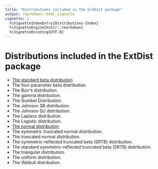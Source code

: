 ```yaml
---
title: "Distributions included in the ExtDist package"
output: rmarkdown::html_vignette
vignette: >
  %\VignetteIndexEntry{Distributions-Index}
  %\VignetteEngine{knitr::rmarkdown}
  %\VignetteEncoding{UTF-8}
---
```


<!--
%\VignetteEngine{knitr::rmarkdown}
%\VignetteIndexEntry{Distributions-Index}
\usepackage{amsmath,amssymb}
-->

Distributions included in the ExtDist package
========================================================
* [The standard beta distribution](Distributions-Beta.html)
* The four-parameter beta distribution.
* The Burr's distribution.
* The gamma distribution.
* The Gumbel Distribution.
* The Johnson SB distribution.
* The Johnson SU distribution.
* The Laplace distribution.
* The Logistic distribution.
* [The normal distribution](Distributions-Normal.html)
* The symmetric truncated normal distribution.
* The truncated normal distribution.
* The symmetric-reflected truncated beta (SRTB) distribution.
* The standard symmetric-reflected truncated beta (SRTB) distribution.
* The triangular distribution.
* The uniform distribution.
* The Weibull  distribution. 



